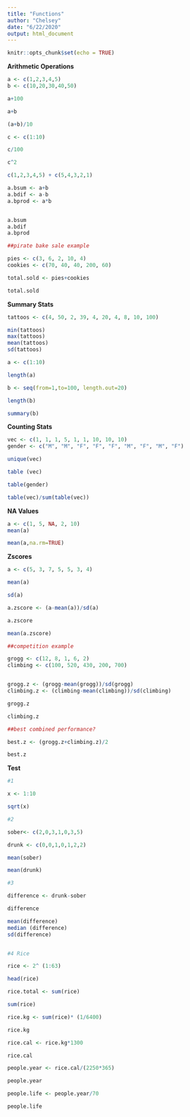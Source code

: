 ```yaml
---
title: "Functions"
author: "Chelsey"
date: "6/22/2020"
output: html_document
---
```


```r
knitr::opts_chunk$set(echo = TRUE)
```
**Arithmetic Operations**
```r
a <- c(1,2,3,4,5)
b <- c(10,20,30,40,50)

a+100

a+b

(a+b)/10

c <- c(1:10)

c/100

c^2

c(1,2,3,4,5) + c(5,4,3,2,1)

a.bsum <- a+b
a.bdif <- a-b
a.bprod <- a*b


a.bsum
a.bdif
a.bprod

##pirate bake sale example 

pies <- c(3, 6, 2, 10, 4)
cookies <- c(70, 40, 40, 200, 60)

total.sold <- pies+cookies

total.sold 

```
**Summary Stats**
```r
tattoos <- c(4, 50, 2, 39, 4, 20, 4, 8, 10, 100)

min(tattoos)
max(tattoos)
mean(tattoos)
sd(tattoos)

a <- c(1:10)

length(a)

b <- seq(from=1,to=100, length.out=20)

length(b)

summary(b)

```
**Counting Stats**
```r
vec <- c(1, 1, 1, 5, 1, 1, 10, 10, 10)
gender <- c("M", "M", "F", "F", "F", "M", "F", "M", "F")

unique(vec)

table (vec)

table(gender)

table(vec)/sum(table(vec))

```
**NA Values**
```r
a <- c(1, 5, NA, 2, 10)
mean(a)

mean(a,na.rm=TRUE)

```
**Zscores**
```r
a <- c(5, 3, 7, 5, 5, 3, 4)

mean(a)

sd(a)

a.zscore <- (a-mean(a))/sd(a)

a.zscore

mean(a.zscore)

##competition example

grogg <- c(12, 8, 1, 6, 2)
climbing <- c(100, 520, 430, 200, 700)


grogg.z <- (grogg-mean(grogg))/sd(grogg)
climbing.z <- (climbing-mean(climbing))/sd(climbing)

grogg.z

climbing.z

##best combined performance?

best.z <- (grogg.z+climbing.z)/2

best.z


```

**Test**

```r

#1

x <- 1:10

sqrt(x)

#2 

sober<- c(2,0,3,1,0,3,5)

drunk <- c(0,0,1,0,1,2,2)

mean(sober)

mean(drunk)

#3

difference <- drunk-sober

difference

mean(difference)
median (difference)
sd(difference)


#4 Rice

rice <- 2^ (1:63)

head(rice)

rice.total <- sum(rice)

sum(rice)

rice.kg <- sum(rice)* (1/6400)

rice.kg

rice.cal <- rice.kg*1300

rice.cal

people.year <- rice.cal/(2250*365)

people.year

people.life <- people.year/70

people.life

```